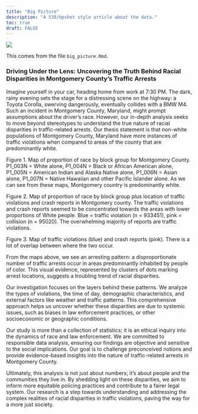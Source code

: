 ```yaml
---
title: "Big Picture"
description: "A 538/Upshot style article about the data."
toc: true
draft: FALSE
---
```


![](https://www.eastonlawoffices.com/wp-content/uploads/2022/03/odds-of-dying-in-a-car-crash-in-california-1200x675.jpg)

This comes from the file `big_picture.Rmd`.

### Driving Under the Lens: Uncovering the Truth Behind Racial Disparities in Montgomery County's Traffic Arrests


Imagine yourself in your car, heading home from work at 7:30 PM. The dark, rainy evening sets the stage for a distressing scene on the highway: a Toyota Corolla, swerving dangerously, eventually collides with a BMW M4. Such an incident in Montgomery County, Maryland, might prompt assumptions about the driver's race. However, our in-depth analysis seeks to move beyond stereotypes to understand the true nature of racial disparities in traffic-related arrests. Our thesis statement is that non-white populations of Montgomery County, Maryland have more instances of traffic violations when compared to areas of the county that are predominantly white. 

Figure 1. Map of proportion of race by block group for Montgomery County. P1_003N = White alone, P1_004N = Black or African American alone, P1_005N = American Indian and Alaska Native alone, P1_006N = Asian alone, P1_007N = Native Hawaiian and other Pacific Islander alone. As we can see from these maps, Montgomery country is predominantly white. 

Figure 2. Map of proportion of race by block group plus location of traffic violations and crash reports in Montgomery county. The traffic violations and crash reports seemed to be concentrated towards the areas with lower proportions of White people. Blue = traffic violation (n = 933451), pink = collision (n = 95020). The overwhelming majority of reports are traffic violations. 

Figure 3. Map of traffic violations (blue) and crash reports (pink). There is a lot of overlap between where the two occur. 

From the maps above, we see an arresting pattern: a disproportionate number of traffic arrests occur in areas predominantly inhabited by people of color. This visual evidence, represented by clusters of dots marking arrest locations, suggests a troubling trend of racial disparities.

Our investigation focuses on the layers behind these patterns. We analyze the types of violations, the time of day, demographic characteristics, and external factors like weather and traffic patterns. This comprehensive approach helps us uncover whether these disparities are due to systemic issues, such as biases in law enforcement practices, or other socioeconomic or geographic conditions.

Our study is more than a collection of statistics; it is an ethical inquiry into the dynamics of race and law enforcement. We are committed to responsible data analysis, ensuring our findings are objective and sensitive to the social implications. Our goal is to challenge preconceived notions and provide evidence-based insights into the nature of traffic-related arrests in Montgomery County.

Ultimately, this analysis is not just about numbers; it's about people and the communities they live in. By shedding light on these disparities, we aim to inform more equitable policing practices and contribute to a fairer legal system. Our research is a step towards understanding and addressing the complex realities of racial disparities in traffic violations, paving the way for a more just society.


